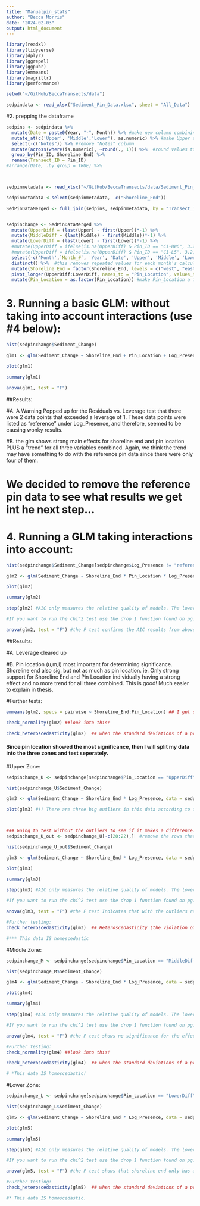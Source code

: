 ```yaml
---
title: "Manualpin_stats"
author: "Becca Morris"
date: "2024-02-03"
output: html_document
---
```


```r
library(readxl)
library(tidyverse)
library(dplyr)
library(ggrepel)
library(ggpubr)
library(emmeans)
library(magrittr)
library(performance)

setwd("~/GitHub/BeccaTransects/data")

sedpindata <- read_xlsx("Sediment_Pin_Data.xlsx", sheet = "All_Data")
```


#2. prepping the dataframe
```r
sedpins <- sedpindata %>% 
  mutate(Date = paste0(Year, "-", Month)) %>% #make new column combining year and month into date
  mutate_at(c('Upper', 'Middle','Lower'), as.numeric) %>% #make Upper and Middle columns numeric (have NA's)
  select(-c("Notes")) %>% #remove "Notes" column
  mutate(across(where(is.numeric), ~round(., 1))) %>%  #round values to one decimal point
  group_by(Pin_ID, Shoreline_End) %>% 
  rename(Transect_ID = Pin_ID)
#arrange(Date, .by_group = TRUE) %>% 



sedpinmetadata <- read_xlsx("~/GitHub/BeccaTransects/data/Sediment_Pin_Data.xlsx", sheet = "Metadata")

sedpinmetadata <-select(sedpinmetadata, -c("Shoreline_End"))

SedPinDataMerged <- full_join(sedpins, sedpinmetadata, by = "Transect_ID")


sedpinchange <- SedPinDataMerged %>%   
  mutate(UpperDiff = (last(Upper) - first(Upper))*-1) %>% 
  mutate(MiddleDiff = (last(Middle) - first(Middle))*-1) %>% 
  mutate(LowerDiff = (last(Lower) - first(Lower))*-1) %>% 
  #mutate(UpperDiff = ifelse(is.na(UpperDiff) & Pin_ID == "C1-BW6", 3.2, UpperDiff)) %>% 
  #mutate(UpperDiff = ifelse(is.na(UpperDiff) & Pin_ID == "C1-L5", 3.2, UpperDiff)) %>%
  select(-c('Month',`Month_#`, 'Year', 'Date', 'Upper', 'Middle', 'Lower')) %>% #remove all unnecessary columns
  distinct() %>%  #this removes repeated values for each month's calculation
  mutate(Shoreline_End = factor(Shoreline_End, levels = c("west", "east"))) %>%
  pivot_longer(UpperDiff:LowerDiff, names_to = "Pin_Location", values_to = "Sediment_Change") %>% 
  mutate(Pin_Location = as.factor(Pin_Location)) #make Pin_Location a factor
```

# 3. Running a basic GLM: without taking into account interactions (use #4 below):
```r
hist(sedpinchange$Sediment_Change)

glm1 <- glm(Sediment_Change ~ Shoreline_End + Pin_Location + Log_Presence, data = sedpinchange, family = 'gaussian')

plot(glm1)

summary(glm1)

anova(glm1, test = "F")
```
##Results: 

#A. A Warning Popped up for the Residuals vs. Leverage test that there were 2 data points that exceeded a leverage of 1. These data points were listed as "reference" under Log_Presence, and therefore, seemed to be causing wonky results.

#B. the glm shows strong main effects for shoreline end and pin location PLUS a "trend" for all three variables combined. Again, we think the trend may have something to do with the reference pin data since there were only four of them.

# We decided to remove the reference pin data to see what results we get int he next step...


# 4. Running a GLM taking interactions into account:
```r
hist(sedpinchange$Sediment_Change[sedpinchange$Log_Presence != "reference"])

glm2 <- glm(Sediment_Change ~ Shoreline_End * Pin_Location * Log_Presence, data = sedpinchange[sedpinchange$Log_Presence != "reference",], family = 'gaussian')

plot(glm2)

summary(glm2)

step(glm2) #AIC only measures the relative quality of models. The lower the AIC value the better, but only if the precision of your answer is not of the utmost importance. These AIC results suggest that shoreline and pin location have the biggest effect.

#If you want to run the chi^2 test use the drop 1 function found on pg. 222 of "Mixed Effect Models..."

anova(glm2, test = "F") #the F test confirms the AIC results from above.

```
##Results:

#A. Leverage cleared up

#B. Pin location  (u,m,l) most important for determining significance. Shoreline end also sig. but not as much as pin location. ie. Only strong support for Shoreline End and Pin Location individually having a strong effect and no more trend for all three combined. This is good! Much easier to explain in thesis.


#Further tests:
```r
emmeans(glm2, specs = pairwise ~ Shoreline_End:Pin_Location) ## I get output but I don't know how to interpret it.

check_normality(glm2) ##look into this!

check_heteroscedasticity(glm2)  ## when the standard deviations of a predicted variable, monitored over different values of an independent variable or as related to prior time periods, are non-constant.
```
#### Since pin location showed the most significance, then I will split my data into the three zones and test seperately.

#Upper Zone:
```r
sedpinchange_U <- sedpinchange[sedpinchange$Pin_Location == "UpperDiff" & !(sedpinchange$Log_Presence == "reference"),]

hist(sedpinchange_U$Sediment_Change)

glm3 <- glm(Sediment_Change ~ Shoreline_End * Log_Presence, data = sedpinchange_U, family = 'gaussian')

plot(glm3) #!! There are three big outliers in this data according to the QQ plots: points 20-22 which are C2-L27, C2-BW27, and C2-L22. Checked field notes with excel spreadsheet and values are correct. 



### Going to test without the outliers to see if it makes a difference:
sedpinchange_U_out <- sedpinchange_U[-c(20:22),]  #remove the rows that contain the outliers

hist(sedpinchange_U_out$Sediment_Change)

glm3 <- glm(Sediment_Change ~ Shoreline_End * Log_Presence, data = sedpinchange_U_out, family = 'gaussian')

plot(glm3)

summary(glm3)

step(glm3) #AIC only measures the relative quality of models. The lower the AIC value the better, but only if the precision of your answer is not of the utmost importance. These AIC results suggest that shoreline  end east and log prosence no log have the biggest effect.

#If you want to run the chi^2 test use the drop 1 function found on pg. 222 of "Mixed Effect Models..."

anova(glm3, test = "F") #the F test Indicates that with the outliers removed, shoreline end has the biggest effect (Pr(>F) = 0.0002549) and log presence has a slight effect (Pr(>F) = 0.224743).  

#Further testing:
check_heteroscedasticity(glm3)  ## Heteroscedasticity (the violation of homoscedasticity) is present when the size of the error term differs across values of an independent variable.  The impact of violating the assumption of homoscedasticity is a matter of degree, increasing as heteroscedasticity increases.The problem that heteroscedasticity presents for regression models is simple.  Recall that ordinary least-squares (OLS) regression seeks to minimize residuals and in turn produce the smallest possible standard errors.  By definition, OLS regression gives equal weight to all observations, but when heteroscedasticity is present, the cases with larger disturbances have more “pull” than other observations.  In this case, weighted least squares regression would be more appropriate, as it down-weights those observations with larger disturbances.

#*** This data IS homescedastic
```

#Middle Zone:
```r
sedpinchange_M <- sedpinchange[sedpinchange$Pin_Location == "MiddleDiff" & !(sedpinchange$Log_Presence == "reference"),]

hist(sedpinchange_M$Sediment_Change)

glm4 <- glm(Sediment_Change ~ Shoreline_End * Log_Presence, data = sedpinchange_M, family = 'gaussian')

plot(glm4)

summary(glm4)

step(glm4) #AIC only measures the relative quality of models. The lower the AIC value the better, but only if the precision of your answer is not of the utmost importance. 

#If you want to run the chi^2 test use the drop 1 function found on pg. 222 of "Mixed Effect Models..."

anova(glm4, test = "F") #the F test shows no significance for the effects of shoreline end, log presence, or a combination of the two. 

#Further testing:
check_normality(glm4) ##look into this!

check_heteroscedasticity(glm4)  ## when the standard deviations of a predicted variable, monitored over different values of an independent variable or as related to prior time periods, are non-constant.

# *This data IS homoscedastic!
```

#Lower Zone:
```r
sedpinchange_L <- sedpinchange[sedpinchange$Pin_Location == "LowerDiff" & !(sedpinchange$Log_Presence == "reference"),]

hist(sedpinchange_L$Sediment_Change)

glm5 <- glm(Sediment_Change ~ Shoreline_End * Log_Presence, data = sedpinchange_L, family = 'gaussian')

plot(glm5)

summary(glm5)

step(glm5) #AIC only measures the relative quality of models. The lower the AIC value the better, but only if the precision of your answer is not of the utmost importance. 

#If you want to run the chi^2 test use the drop 1 function found on pg. 222 of "Mixed Effect Models..."

anova(glm5, test = "F") #the F test shows that shoreline end only has an effect on the results. 

#Further testing:
check_heteroscedasticity(glm5)  ## when the standard deviations of a predicted variable, monitored over different values of an independent variable or as related to prior time periods, are non-constant.

#* This data IS homoscedastic.
```

